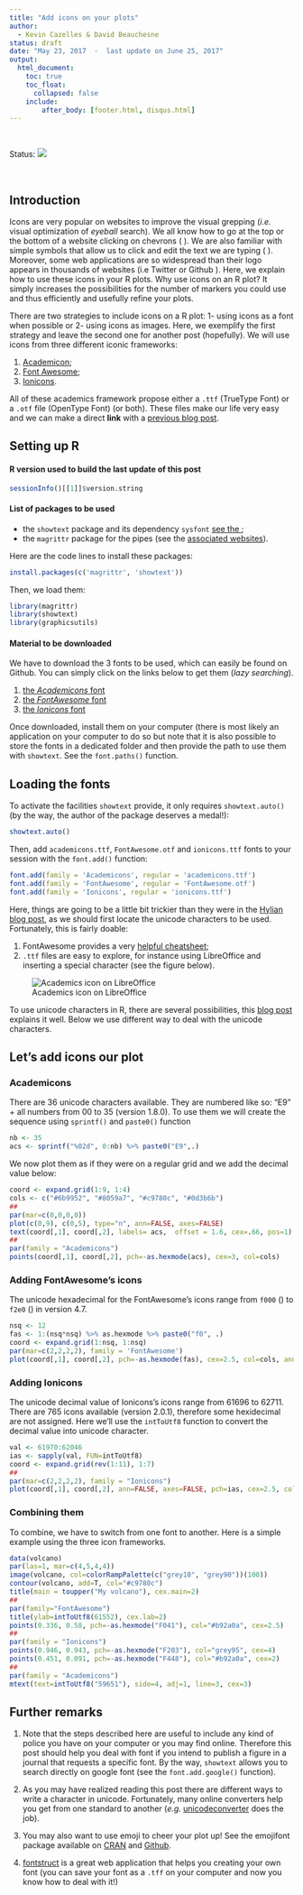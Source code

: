 ```yaml
---
title: "Add icons on your plots"
author:
  - Kevin Cazelles & David Beauchesne
status: draft
date: "May 23, 2017  -  last update on June 25, 2017"
output:
  html_document:
    toc: true
    toc_float:
      collapsed: false
    include:
        after_body: [footer.html, disqus.html]
---
```


<br/>

Status: ![](https://img.shields.io/badge/letiR-finalVersion-800fa2.svg)

<br/>



## Introduction

Icons are very popular on websites to improve the visual grepping (*i.e.* visual optimization of *eyeball* search). We all know how to go at the top or the bottom of a website clicking on chevrons (<i class="fa fa-chevron-down" aria-hidden="true"></i> <i class="fa fa-chevron-up" aria-hidden="true"></i>). We are also familiar with simple symbols that allow us to click and edit the text we are typing (<i class="fa fa-align-left" aria-hidden="true"></i> <i class="fa fa-align-center" aria-hidden="true"></i> <i class="fa fa-align-right" aria-hidden="true"></i>). Moreover, some web applications are so widespread than their logo appears in thousands of websites (i.e Twitter <i class="fa fa-twitter" aria-hidden="true"></i> or Github <i class="fa fa-github" aria-hidden="true"></i>). Here, we explain how to use these icons in your R plots. Why use icons on an R plot? It simply increases the possibilities for the number of markers you could use and thus efficiently and usefully refine your plots.

There are two strategies to include icons on a R plot: 1- using icons as a font when possible or 2- using icons as images. Here, we exemplify the first strategy and leave the second one for another post (hopefully). We will use icons from three different iconic frameworks:

  1. [Academicon](jpswalsh.github.io/academicons/);   
  2. [Font Awesome](http://fontawesome.io);        
  3. [Ionicons](http://ionicons.com).   

All of these academics framework propose either a `.ttf` (TrueType Font) or a `.otf` file (OpenType Font) (or both). These files make our life very easy and we can make a direct **link** with a [previous blog post](./HylianStyle.html).





## Setting up R

#### R version used to build the last update of this post

```r
sessionInfo()[[1]]$version.string
```

#### List of packages to be used

- the `showtext` package and its dependency `sysfont` [see the <i class="fa fa-link" aria-hidden="true"></i>](https://cran.r-project.org/web/packages/showtext/index.html);      
- the `magrittr` package for the pipes (see the [associated websites](http://magrittr.tidyverse.org)).    

Here are the code lines to install these packages:

```r
install.packages(c('magrittr', 'showtext'))
```

Then, we load them:

```r
library(magrittr)
library(showtext)
library(graphicsutils)
```


#### Material to be downloaded

We have to download the 3 fonts to be used, which can easily be found on Github. You can simply click on the links below to get them (*lazy searching*).

1. [the *Academicons* font](https://github.com/jpswalsh/academicons/raw/master/fonts/academicons.ttf)   
2. [the *FontAwesome* font](https://github.com/FortAwesome/Font-Awesome/raw/master/fonts/FontAwesome.otf)   
3. [the *Ionicons* font](https://github.com/driftyco/ionicons/raw/master/fonts/ionicons.ttf)

Once downloaded, install them on your computer (there is most likely an application on your computer to do so but note that it is also possible to store the fonts in a dedicated folder and then provide the path to use them with `showtext`. See the `font.paths()` function.



## Loading the fonts

To activate the facilities `showtext` provide, it only requires  `showtext.auto()` (by the way, the author of the package deserves a medal!):

```r
showtext.auto()
```

Then, add `academicons.ttf`, `FontAwesome.otf` and `ionicons.ttf` fonts to your session with the `font.add()` function:

```r
font.add(family = 'Academicons', regular = 'academicons.ttf')
font.add(family = 'FontAwesome', regular = 'FontAwesome.otf')
font.add(family = 'Ionicons', regular = 'ionicons.ttf')
```

Here, things are going to be a little bit trickier than they were in the [Hylian blog post](./HylianStyle.html), as we should first locate the unicode characters to be used. Fortunately, this is fairly doable:

  1. FontAwesome provides a very [helpful cheatsheet](http://fontawesome.io/cheatsheet/);     
  2. `.ttf` files are easy to explore, for instance using LibreOffice and inserting a special character (see the figure below).     




![Academics icon on LibreOffice](./assets/img/academicsicon.png)


To use unicode characters in R, there are several possibilities, this [blog post](https://www.r-bloggers.com/unicode-symbols-in-r/) explains it well.
Below we use different way to deal with the unicode characters.






## Let's add icons our plot


### Academicons

There are 36 unicode characters available. They are numbered like so: "E9" + all numbers from 00 to 35 (version 1.8.0). To use them we will create the sequence using `sprintf()` and `paste0()` function

```r
nb <- 35
acs <- sprintf("%02d", 0:nb) %>% paste0("E9",.)
```

We now plot them as if they were on a regular grid and we add the decimal value
below:

```r
coord <- expand.grid(1:9, 1:4)
cols <- c("#6b9952", "#8059a7", "#c9780c", "#0d3b6b")
##
par(mar=c(0,0,0,0))
plot(c(0,9), c(0,5), type="n", ann=FALSE, axes=FALSE)
text(coord[,1], coord[,2], labels= acs,  offset = 1.6, cex=.66, pos=1)
##
par(family = "Academicons")
points(coord[,1], coord[,2], pch=-as.hexmode(acs), cex=3, col=cols)
```


### Adding FontAwesome's icons

The unicode hexadecimal for the FontAwesome's icons range from `f000` (<i class="fa fa-glass" aria-hidden="true"></i>) to `f2e0` (<i class="fa fa-meetup" aria-hidden="true"></i>) in version 4.7.

```r
nsq <- 12
fas <- 1:(nsq*nsq) %>% as.hexmode %>% paste0("f0", .)
coord <- expand.grid(1:nsq, 1:nsq)
par(mar=c(2,2,2,2), family = 'FontAwesome')
plot(coord[,1], coord[,2], pch=-as.hexmode(fas), cex=2.5, col=cols, ann=FALSE, axes=FALSE)
```

### Adding Ionicons

The unicode decimal value of Ionicons's icons range from 61696 to 62711. There are 765 icons available (version 2.0.1), therefore some hexidecimal are not assigned. Here we'll use the `intToUtf8` function to convert the decimal value into unicode character.

```r
val <- 61970:62046
ias <- sapply(val, FUN=intToUtf8)
coord <- expand.grid(rev(1:11), 1:7)
##
par(mar=c(2,2,2,2), family = "Ionicons")
plot(coord[,1], coord[,2], ann=FALSE, axes=FALSE, pch=ias, cex=2.5, col=cols)
```



### Combining them

To combine, we have to switch from one font to another. Here is a simple example using the three icon frameworks.

```r
data(volcano)
par(las=1, mar=c(4,5,4,4))
image(volcano, col=colorRampPalette(c("grey10", "grey90"))(100))
contour(volcano, add=T, col="#c9780c")
title(main = toupper("My volcano"), cex.main=2)
##
par(family="FontAwesome")
title(ylab=intToUtf8(61552), cex.lab=2)
points(0.336, 0.58, pch=-as.hexmode("F041"), col="#b92a0a", cex=2.5)
##
par(family = "Ionicons")
points(0.946, 0.943, pch=-as.hexmode("F203"), col="grey95", cex=4)
points(0.451, 0.091, pch=-as.hexmode("F448"), col="#b92a0a", cex=2)
##
par(family = "Academicons")
mtext(text=intToUtf8("59651"), side=4, adj=1, line=3, cex=3)
```



## Further remarks

1. Note that the steps described here are useful to include any kind of police you have on your computer or you may find online. Therefore this post should help you deal with font if you intend to publish a figure in a journal that requests a specific font. By the way, `showtext` allows you to search directly on google font (see the `font.add.google()` function).

2. As you may have realized reading this post there are different ways to write a character in unicode. Fortunately, many online converters help you get from one standard to another (*e.g.* [unicodeconverter](http://www.endmemo.com/unicode/unicodeconverter.php) does the job).

3. You may also want to use emoji to cheer your plot up! See the emojifont package available on [CRAN](https://cran.r-project.org/web/packages/emojifont/) and [Github](https://guangchuangyu.github.io/emojifont/).

4. [fontstruct](https://fontstruct.com) is a great web application that helps you creating your own font (you can save your font as a `.tff` on your computer and now you know how to deal with it!)
